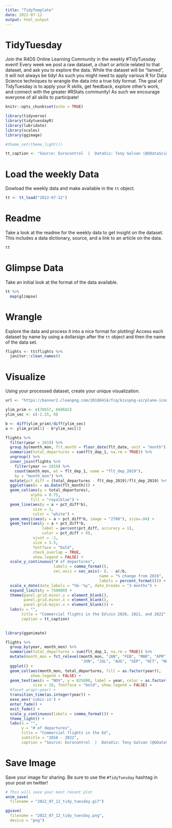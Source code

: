 ```yaml
---
title: "TidyTemplate"
date: 2022-07-12
output: html_output
---
```


# TidyTuesday

Join the R4DS Online Learning Community in the weekly #TidyTuesday event!
Every week we post a raw dataset, a chart or article related to that dataset, and ask you to explore the data.
While the dataset will be “tamed”, it will not always be tidy! As such you might need to apply various R for Data Science techniques to wrangle the data into a true tidy format.
The goal of TidyTuesday is to apply your R skills, get feedback, explore other’s work, and connect with the greater #RStats community!
As such we encourage everyone of all skills to participate!

```r

knitr::opts_chunk$set(echo = TRUE)

library(tidyverse)
library(tidytuesdayR)
library(lubridate)
library(scales)
library(ggimage)

#theme_set(theme_light())

tt_caption <- "Source: Eurocontrol  |  DataViz: Tony Galvan (@GDataScience1)\nInspired by: https://ec.europa.eu/eurostat/web/products-eurostat-news/-/ddn-20210914-1"

```

# Load the weekly Data

Dowload the weekly data and make available in the `tt` object.

```r

tt <- tt_load("2022-07-12")

```


# Readme

Take a look at the readme for the weekly data to get insight on the dataset.
This includes a data dictionary, source, and a link to an article on the data.

```r

tt

```


# Glimpse Data

Take an initial look at the format of the data available.

```r

tt %>% 
  map(glimpse)

```

# Wrangle

Explore the data and process it into a nice format for plotting! Access each dataset by name by using a dollarsign after the `tt` object and then the name of the data set.

```r

flights <- tt$flights %>%
  janitor::clean_names()

```


# Visualize

Using your processed dataset, create your unique visualization.

```r

url <- "https://banner2.cleanpng.com/20180414/fcq/kisspng-airplane-icon-a5-computer-icons-flight-airplane-5ad24caf000348.7365708515237316310001.jpg"

ylim_prim <- c(70657, 668682)
ylim_sec <- c(-2.25, 0)

b <- diff(ylim_prim)/diff(ylim_sec)
a <- ylim_prim[1] - b*ylim_sec[1]

flights %>%
  filter(year > 2019) %>%
  group_by(month_mon, flt_month = floor_date(flt_date, unit = "month")) %>%
  summarize(total_departures = sum(flt_dep_1, na.rm = TRUE)) %>%
  ungroup() %>%
  inner_join(flights %>%
    filter(year == 2019) %>%
    count(month_mon, wt = flt_dep_1, name = "flt_dep_2019"),
    by = "month_mon") %>%
  mutate(pct_diff = (total_departures - flt_dep_2019)/flt_dep_2019) %>%
  ggplot(aes(x = as.Date(flt_month))) +
  geom_col(aes(y = total_departures), 
           alpha = 0.75,
           fill = "royalblue") +
  geom_line(aes(y = a + pct_diff*b), 
            size = 3,
            color = "white") +
  geom_emoji(aes(y = a + pct_diff*b, image = "2708"), size=.04) +
  geom_text(aes(y = a + pct_diff*b, 
                label = percent(pct_diff, accuracy = 1), 
                color = pct_diff > 0), 
            vjust = -1, 
            size = 3.5,
            fontface = "bold",
            check_overlap = TRUE,
            show.legend = FALSE) +
  scale_y_continuous("# of departures", 
                     labels = comma_format(), 
                     sec.axis = sec_axis(~ (. - a)/b, 
                                         name = "% change from 2019",
                                         labels = percent_format())) +
  scale_x_date(date_labels = "%b-'%y", date_breaks = "3 months") +
  expand_limits(y = 750000) +
  theme(panel.grid.minor.y = element_blank(),
        panel.grid.minor.x = element_blank(),
        panel.grid.major.x = element_blank()) +
  labs(x = "",
       title = "Commercial flights in the EU\nin 2020, 2021, and 2022",
       caption = tt_caption)
  
```


```r

library(gganimate)

flights %>%
  group_by(year, month_mon) %>%
  summarize(total_departures = sum(flt_dep_1, na.rm = TRUE)) %>%
  mutate(month_mon = fct_relevel(month_mon, "JAN", "FEB", "MAR", "APR", "MAY", 
                                 "JUN", "JUL", "AUG", "SEP", "OCT", "NOV")) %>%
  ggplot() +
  geom_col(aes(month_mon, total_departures, fill = as.factor(year)),
           show.legend = FALSE) +
  geom_text(aes(x = "NOV", y = 825000, label = year, color = as.factor(year)),
            size = 10, fontface = "bold", show.legend = FALSE) +
  #facet_wrap(~year) +
  transition_time(as.integer(year)) +
  ease_aes('cubic-in') +
  enter_fade() + 
  exit_fade() +
  scale_y_continuous(labels = comma_format()) +
  theme_light() +
  labs(x = "",
       y = "# of departures",
       title = "Commercial flights in the EU",
       subtitle = "2016 - 2022",
       caption = "Source: Eurocontrol  |  DataViz: Tony Galvan (@GDataScience1)")

```


# Save Image

Save your image for sharing. Be sure to use the `#TidyTuesday` hashtag in your post on twitter! 

```r

# This will save your most recent plot
anim_save(
  filename = "2022_07_12_tidy_tuesday.gif")

ggsave(
  filename = "2022_07_12_tidy_tuesday.png",
  device = "png")

```
